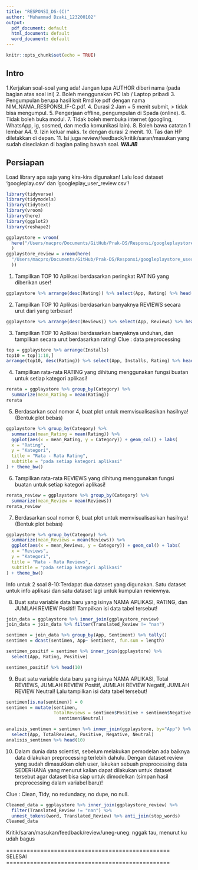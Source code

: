 ```yaml
---
title: "RESPONSI_DS-(C)"
author: "Muhammad Dzaki_123200102"
output:
  pdf_document: default
  html_document: default
  word_document: default
---
```


```r
knitr::opts_chunk$set(echo = TRUE)
```

## Intro

1.Kerjakan soal-soal yang ada! Jangan lupa AUTHOR diberi nama (pada bagian atas soal ini)
2. Boleh menggunakan PC lab / Laptop pribadi
3. Pengumpulan berupa hasil knit Rmd ke pdf dengan nama NIM_NAMA_RESPONSI_IF-C.pdf.
4. Durasi 2 Jam + 5 menit submit, > tidak bisa mengumpul.
5. Pengerjaan offline, pengumpulan di Spada (online).
6. Tidak boleh buka modul.
7. Tidak boleh membuka internet (googling, WhatsApp, ig, sosmed, dan media komunikasi lain).
8. Boleh bawa catatan 1 lembar A4.
9. Izin keluar maks. 1x dengan durasi 2 menit.
10. Tas dan HP diletakkan di depan.
11. Isi juga review/feedback/kritik/saran/masukan yang sudah disediakan di bagian paling bawah soal. ***WAJIB*** 

## Persiapan
Load library apa saja yang kira-kira digunakan! Lalu load dataset 'googleplay.csv' dan 'googleplay_user_review.csv'!

```r
library(tidyverse)
library(tidymodels)
library(tidytext)
library(vroom)
library(here)
library(ggplot2)
library(reshape2)

ggplaystore = vroom(
  here("/Users/macpro/Documents/GitHub/Prak-DS/Responsi/googleplaystore.csv")
  )
ggplaystore_review = vroom(here(
  "/Users/macpro/Documents/GitHub/Prak-DS/Responsi/googleplaystore_user_reviews.csv"
  ))
```

1. Tampilkan TOP 10 Aplikasi berdasarkan peringkat RATING yang diberikan user!
```r
ggplaystore %>% arrange(desc(Rating)) %>% select(App, Rating) %>% head(10)
```

2. Tampilkan TOP 10 Aplikasi berdasarkan banyaknya REVIEWS secara urut dari yang terbesar! 
```r
ggplaystore %>% arrange(desc(Reviews)) %>% select(App, Reviews) %>% head(10)
```

3. Tampilkan TOP 10 Aplikasi berdasarkan banyaknya unduhan, dan tampilkan secara urut berdasarkan rating! Clue : data preprocessing
```r
top = ggplaystore %>% arrange(Installs)
top10 = top[1:10,]
arrange(top10, desc(Rating)) %>% select(App, Installs, Rating) %>% head(10)
```

4. Tampilkan rata-rata RATING yang dihitung menggunakan fungsi buatan untuk setiap kategori aplikasi!
```r
rerata = ggplaystore %>% group_by(Category) %>% 
  summarize(mean_Rating = mean(Rating))
rerata
```

5. Berdasarkan soal nomor 4, buat plot untuk memvisualisasikan hasilnya! (Bentuk plot bebas)
```r
ggplaystore %>% group_by(Category) %>% 
  summarize(mean_Rating = mean(Rating)) %>% 
  ggplot(aes(x = mean_Rating, y = Category)) + geom_col() + labs(
  x = "Rating",
  y = "Kategori",
  title = "Rata - Rata Rating",
  subtitle = "pada setiap kategori aplikasi"
) + theme_bw()
```

6. Tampilkan rata-rata REVIEWS yang dihitung menggunakan fungsi buatan untuk setiap kategori aplikasi!
```r
rerata_review = ggplaystore %>% group_by(Category) %>% 
  summarize(mean_Review = mean(Reviews))
rerata_review
```

7. Berdasarkan soal nomor 6, buat plot untuk memvisualisasikan hasilnya! (Bentuk plot bebas)
```r
ggplaystore %>% group_by(Category) %>% 
  summarize(mean_Reviews = mean(Reviews)) %>% 
  ggplot(aes(x = mean_Reviews, y = Category)) + geom_col() + labs(
  x = "Reviews",
  y = "Kategori",
  title = "Rata - Rata Reviews",
  subtitle = "pada setiap kategori aplikasi"
) + theme_bw()
```

Info untuk 2 soal 8-10:Terdapat dua dataset yang digunakan. Satu dataset untuk info aplikasi dan satu dataset lagi untuk kumpulan reviewnya.

8. Buat satu variable data baru yang isinya NAMA APLIKASI, RATING, dan JUMLAH REVIEW Positif! Tampilkan isi data tabel tersebut!
```r
join_data = ggplaystore %>% inner_join(ggplaystore_review)
join_data = join_data %>% filter(Translated_Review != "nan")

sentimen = join_data %>% group_by(App, Sentiment) %>% tally()
sentimen = dcast(sentimen, App~ Sentiment, fun.sum = length)

sentimen_positif = sentimen %>% inner_join(ggplaystore) %>% 
  select(App, Rating, Positive)

sentimen_positif %>% head(10)

```

9. Buat satu variable data baru yang isinya NAMA APLIKASI, Total REVIEWS, JUMLAH REVIEW Positif, JUMLAH REVIEW Negatif, JUMLAH REVIEW Neutral! Lalu tampilkan isi data tabel tersebut!
```r
sentimen[is.na(sentimen)] = 0
sentimen = mutate(sentimen, 
                  TotalReviews = sentimen$Positive + sentimen$Negative + 
                    sentimen$Neutral)

analisis_sentimen = sentimen %>% inner_join(ggplaystore, by="App") %>% 
  select(App, TotalReviews, Positive, Negative, Neutral)
analisis_sentimen %>% head(10)
```

10. Dalam dunia data scientist, sebelum melakukan pemodelan ada baiknya data dilakukan preprocessing terlebih dahulu. Dengan dataset review yang sudah dimasukkan oleh user, lakukan sebuah preprocessing data SEDERHANA yang menurut kalian dapat dilakukan untuk dataset tersebut agar dataset bisa siap untuk dimodelkan (simpan hasil preprocessing dalam variabel baru)! 

Clue : Clean, Tidy, no redundacy, no dupe, no null.
```r
Cleaned_data = ggplaystore %>% inner_join(ggplaystore_review) %>% 
  filter(Translated_Review != "nan") %>% 
  unnest_tokens(word, Translated_Review) %>% anti_join(stop_words)
Cleaned_data
```


Kritik/saran/masukan/feedback/review/uneg-uneg:
nggak tau, menurut ku udah bagus 




================================================ SELESAI ================================================